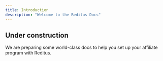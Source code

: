 ```yaml
---
title: Introduction
description: "Welcome to the Reditus Docs"
---
```


## Under construction

We are preparing some world-class docs to help you set up your affiliate program with Reditus.
